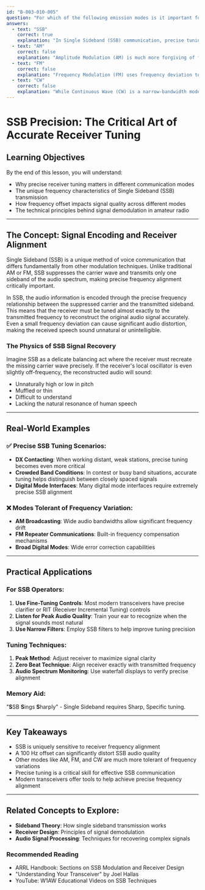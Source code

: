 ```yaml
---
id: "B-003-010-005"
question: "For which of the following emission modes is it important for the receiver to be tuned accurately (within 100 Hz)?"
answers:
  - text: "SSB"
    correct: true
    explanation: "In Single Sideband (SSB) communication, precise tuning is critical because the audio information is encoded in the frequency relationship between the suppressed carrier and the sideband. Even a small frequency offset can cause significant distortion, making the received audio sound 'thin', 'hollow', or difficult to understand. Unlike other modes that are more tolerant of frequency drift, SSB requires very precise receiver alignment to maintain natural voice quality and intelligibility."
  - text: "AM"
    correct: false
    explanation: "Amplitude Modulation (AM) is much more forgiving of frequency variation. Because AM signals contain both sidebands and a carrier wave, slight tuning inaccuracies result in minimal audio distortion. The receiver can be off by several hundred Hz without causing significant degradation in voice quality or comprehension."
  - text: "FM"
    correct: false
    explanation: "Frequency Modulation (FM) uses frequency deviation to encode information, and FM receivers have wide acceptance bandwidths. A frequency offset of 100 Hz is typically well within the receiver's capture range and would not significantly impact audio quality or reception."
  - text: "CW"
    correct: false
    explanation: "While Continuous Wave (CW) is a narrow-bandwidth mode, modern transceivers and software-defined radios can easily compensate for small frequency variations. Most CW receivers have automatic frequency tracking or wide filter bandwidths that accommodate frequency offsets of several hundred Hz without losing the signal."
---
```


# SSB Precision: The Critical Art of Accurate Receiver Tuning

## Learning Objectives
By the end of this lesson, you will understand:
- Why precise receiver tuning matters in different communication modes
- The unique frequency characteristics of Single Sideband (SSB) transmission
- How frequency offset impacts signal quality across different modes
- The technical principles behind signal demodulation in amateur radio

---

## The Concept: Signal Encoding and Receiver Alignment

Single Sideband (SSB) is a unique method of voice communication that differs fundamentally from other modulation techniques. Unlike traditional AM or FM, SSB suppresses the carrier wave and transmits only one sideband of the audio spectrum, making precise frequency alignment critically important.

In SSB, the audio information is encoded through the precise frequency relationship between the suppressed carrier and the transmitted sideband. This means that the receiver must be tuned almost exactly to the transmitted frequency to reconstruct the original audio signal accurately. Even a small frequency deviation can cause significant audio distortion, making the received speech sound unnatural or unintelligible.

### The Physics of SSB Signal Recovery

Imagine SSB as a delicate balancing act where the receiver must recreate the missing carrier wave precisely. If the receiver's local oscillator is even slightly off-frequency, the reconstructed audio will sound:
- Unnaturally high or low in pitch
- Muffled or thin
- Difficult to understand
- Lacking the natural resonance of human speech

---

## Real-World Examples

### ✅ Precise SSB Tuning Scenarios:
- **DX Contacting**: When working distant, weak stations, precise tuning becomes even more critical
- **Crowded Band Conditions**: In contest or busy band situations, accurate tuning helps distinguish between closely spaced signals
- **Digital Mode Interfaces**: Many digital mode interfaces require extremely precise SSB alignment

### ❌ Modes Tolerant of Frequency Variation:
- **AM Broadcasting**: Wide audio bandwidths allow significant frequency drift
- **FM Repeater Communications**: Built-in frequency compensation mechanisms
- **Broad Digital Modes**: Wide error correction capabilities

---

## Practical Applications

### For SSB Operators:
1. **Use Fine-Tuning Controls**: Most modern transceivers have precise clarifier or RIT (Receiver Incremental Tuning) controls
2. **Listen for Peak Audio Quality**: Train your ear to recognize when the signal sounds most natural
3. **Use Narrow Filters**: Employ SSB filters to help improve tuning precision

### Tuning Techniques:
1. **Peak Method**: Adjust receiver to maximize signal clarity
2. **Zero Beat Technique**: Align receiver exactly with transmitted frequency
3. **Audio Spectrum Monitoring**: Use waterfall displays to verify precise alignment

### Memory Aid:
"**S**SB **S**ings **S**harply" - Single Sideband requires Sharp, Specific tuning.

---

## Key Takeaways

- SSB is uniquely sensitive to receiver frequency alignment
- A 100 Hz offset can significantly distort SSB audio quality
- Other modes like AM, FM, and CW are much more tolerant of frequency variations
- Precise tuning is a critical skill for effective SSB communication
- Modern transceivers offer tools to help achieve precise frequency alignment

---

## Related Concepts to Explore:
- **Sideband Theory**: How single sideband transmission works
- **Receiver Design**: Principles of signal demodulation
- **Audio Signal Processing**: Techniques for recovering complex signals

### Recommended Reading
- ARRL Handbook: Sections on SSB Modulation and Receiver Design
- "Understanding Your Transceiver" by Joel Hallas
- YouTube: W1AW Educational Videos on SSB Techniques